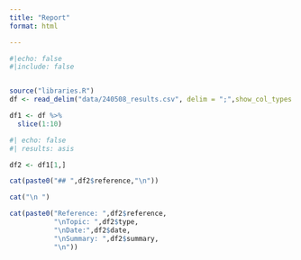 ```yaml
---
title: "Report"
format: html

---
```


```r
#|echo: false
#|include: false


source("libraries.R")
df <- read_delim("data/240508_results.csv", delim = ";",show_col_types = F)

df1 <- df %>% 
  slice(1:10)

```


```r
#| echo: false
#| results: asis

df2 <- df1[1,]

cat(paste0("## ",df2$reference,"\n"))

cat("\n ")

cat(paste0("Reference: ",df2$reference,
           "\nTopic: ",df2$type,
           "\nDate:",df2$date,
           "\nSummary: ",df2$summary,
           "\n"))


```

